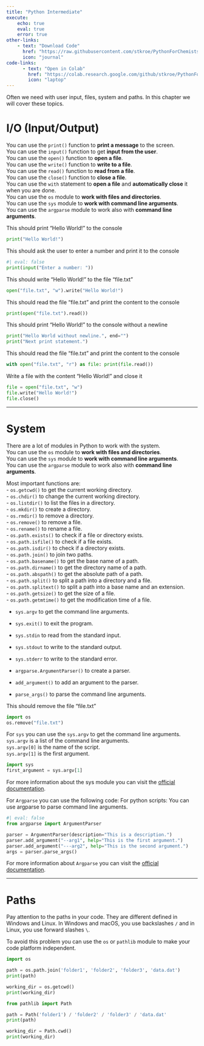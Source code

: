 ```yaml
---
title: "Python Intermediate"
execute:
    echo: true
    eval: true
    error: true
other-links:     
    - text: "Download Code"
      href: "https://raw.githubusercontent.com/stkroe/PythonForChemists/main/course/notebooks/notebooks/Intermediate.ipynb"
      icon: "journal"
code-links:
      - text: "Open in Colab"
        href: "https://colab.research.google.com/github/stkroe/PythonForChemists/blob/main/course/notebooks/Intermediate.ipynb"
        icon: "laptop"
---
```


Often we need with user input, files, system and paths. In this chapter we will cover these topics.

# I/O (Input/Output) {.unnumbered}


You can use the `print()` function to **print a message** to the screen. <br>
You can use the `input()` function to get **input from the user**. <br>
You can use the `open()` function to **open a file**. <br>
You can use the `write()` function to **write to a file**. <br>
You can use the `read()` function to **read from a file**. <br>
You can use the `close()` function to **close a file**. <br>
You can use the `with` statement to **open a file** and **automatically close** it when you are done. <br>
You can use the `os` module to **work with files and directories**. <br>
You can use the `sys` module to **work with command line arguments**. <br>
You can use the `argparse` module to work also with **command line arguments**. <br>

 This should print "Hello World!" to the console
```python
print("Hello World!")
```

This should ask the user to enter a number and print it to the console
```python
#| eval: false
print(input("Enter a number: "))
```

This should write "Hello World!" to the file "file.txt"
```python
open("file.txt", "w").write("Hello World!") 
```

This should read the file "file.txt" and print the content to the console
```python
print(open("file.txt").read()) 

```

This should print "Hello World!" to the console without a newline

```python
print("Hello World without newline.", end="") 
print("Next print statement.")
```

This should read the file "file.txt" and print the content to the console

```python
with open("file.txt", "r") as file: print(file.read()) 
```

Write a file with the content "Hello World!" and close it

```python
file = open("file.txt", "w")
file.write("Hello World!")
file.close()
```

---

# System {.unnumbered}


There are a lot of modules in Python to work with the system. <br>
You can use the `os` module to **work with files and directories**. <br>
You can use the `sys` module to **work with command line arguments**. <br>
You can use the `argparse` module to work also with **command line arguments**. <br>

Most important functions are: <br>
- `os.getcwd()` to get the current working directory. <br>
- `os.chdir()` to change the current working directory. <br>
- `os.listdir()` to list the files in a directory. <br>
- `os.mkdir()` to create a directory. <br>
- `os.rmdir()` to remove a directory. <br>
- `os.remove()` to remove a file. <br>
- `os.rename()` to rename a file. <br>
- `os.path.exists()` to check if a file or directory exists. <br>
- `os.path.isfile()` to check if a file exists. <br>
- `os.path.isdir()` to check if a directory exists. <br>
- `os.path.join()` to join two paths. <br>
- `os.path.basename()` to get the base name of a path. <br>
- `os.path.dirname()` to get the directory name of a path. <br>
- `os.path.abspath()` to get the absolute path of a path. <br>
- `os.path.split()` to split a path into a directory and a file. <br>
- `os.path.splitext()` to split a path into a base name and an extension. <br>
- `os.path.getsize()` to get the size of a file. <br>
- `os.path.getmtime()` to get the modification time of a file. <br>

- `sys.argv` to get the command line arguments. <br>
- `sys.exit()` to exit the program. <br>
- `sys.stdin` to read from the standard input. <br>
- `sys.stdout` to write to the standard output. <br>
- `sys.stderr` to write to the standard error. <br>

- `argparse.ArgumentParser()` to create a parser. <br>
- `add_argument()` to add an argument to the parser. <br>
- `parse_args()` to parse the command line arguments. <br>


This should remove the file "file.txt"
```python
import os
os.remove("file.txt")
```


For `sys` you can use the `sys.argv` to get the command line arguments. <br>
`sys.argv` is a list of the command line arguments. <br>
`sys.argv[0]` is the name of the script. <br>
`sys.argv[1]` is the first argument. <br>



```python
import sys
first_argument = sys.argv[1]
```




For more information about the sys module you can visit the [official documentation](https://docs.python.org/3/library/sys.html).


For `Argparse` you can use the following code:
For python scripts:
You can use argparse to parse command line arguments.

```python
#| eval: false
from argparse import ArgumentParser

parser = ArgumentParser(description="This is a description.")
parser.add_argument("--arg1", help="This is the first argument.")
parser.add_argument("---arg2", help="This is the second argument.")
args = parser.parse_args()
```

For more information about `Argparse` you can visit the [official documentation](https://docs.python.org/3/library/argparse.html).

---

# Paths {.unnumbered}

Pay attention to the paths in your code. They
are different defined in Windows and Linux. In Windows and macOS, you use backslashes `/` and in Linux, you use forward slashes `\`. 

To avoid this problem you can use the `os` or `pathlib` module to make your code platform independent.


```python
import os

path = os.path.join('folder1', 'folder2', 'folder3', 'data.dat')
print(path)
```


```python
working_dir = os.getcwd()
print(working_dir)
```


```python
from pathlib import Path

path = Path('folder1') / 'folder2' / 'folder3' / 'data.dat'
print(path)
```


```python
working_dir = Path.cwd()
print(working_dir)
```
